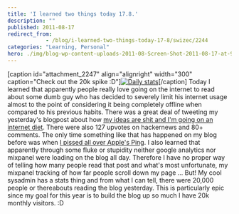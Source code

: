 ```yaml
---
title: 'I learned two things today 17.8.'
description: ""
published: 2011-08-17
redirect_from: 
            - /blog/i-learned-two-things-today-17-8/swizec/2244
categories: "Learning, Personal"
hero: ./img/blog-wp-content-uploads-2011-08-Screen-Shot-2011-08-17-at-9.25.35-PM-300x234.png
---
```

\[caption id="attachment_2247" align="alignright" width="300" caption="Check out the 20k spike :D"][![](./img/blog-wp-content-uploads-2011-08-Screen-Shot-2011-08-17-at-9.25.35-PM-300x234.png "Daily stats")](http://swizec.com/blog/wp-content/uploads/2011/08/Screen-Shot-2011-08-17-at-9.25.35-PM.png)\[/caption] Today I learned that apparently people really love going on the internet to read about some dumb guy who has decided to severely limit his internet usage almost to the point of considering it being completely offline when compared to his previous habits. There was a great deal of tweeting my yesterday's blogpost about how [my ideas are shit and I'm going on an internet diet](http://swizec.com/blog/my-ideas-are-shitty-so-im-going-on-an-internet-diet/swizec/2239 "My ideas are shitty so I’m going on an internet diet"). There were also 127 upvotes on hackernews and 80+ comments. The only time something like that has happened on my blog before was when [I pissed all over Apple's Ping](http://swizec.com/blog/apples-ping-is-a-big-pile-of-steaming-dung/swizec/1444 "Apple’s Ping is a big pile of steaming dung"). I also learned that apparently through some fluke or stupidity neither google analytics nor mixpanel were loading on the blog all day. Therefore I have no proper way of telling how many people read that post and what's most unfortunate, my mixpanel tracking of how far people scroll down my page ... But! My cool sysadmin has a stats thing and from what I can tell, there were 20,000 people or thereabouts reading the blog yesterday. This is particularly epic since my goal for this year is to build the blog up so much I have 20k monthly visitors. :D